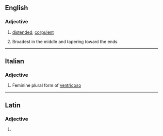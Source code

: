==English==

===Adjective===
{{en-adj}}

# [[distended]]; [[corpulent]]
# {{lb|en|mycology}} Broadest in the middle and tapering toward the ends

----

==Italian==

===Adjective===
{{head|it|adjective form}}

# Feminine plural form of [[ventricoso]]

----

==Latin==

===Adjective===
{{la-adj-form|ventricose}}

# {{inflection of|ventricosus||voc|m|s|lang=la}}